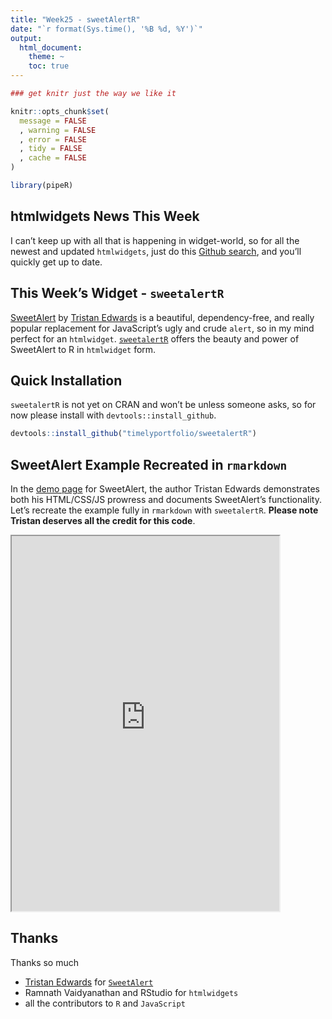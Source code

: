```yaml
---
title: "Week25 - sweetAlertR"
date: "`r format(Sys.time(), '%B %d, %Y')`"
output:
  html_document:
    theme: ~
    toc: true
---
```


```r
### get knitr just the way we like it

knitr::opts_chunk$set(
  message = FALSE
  , warning = FALSE
  , error = FALSE
  , tidy = FALSE
  , cache = FALSE
)

library(pipeR)

```

## htmlwidgets News This Week

I can't keep up with all that is happening in widget-world, so for all the newest and updated `htmlwidgets`, just do this [Github search](https://github.com/search?o=desc&q=htmlwidgets&s=indexed&type=Code), and you'll quickly get up to date.

## This Week's Widget - `sweetalertR`

[SweetAlert](t4t5.github.io/sweetalert) by [Tristan Edwards](http://tristanedwards.me/) is a beautiful, dependency-free, and really popular replacement for JavaScript's ugly and crude  `alert`, so in my mind perfect for an `htmlwidget`.  [`sweetalertR`](https://github.com/timelyportfolio/sweetalertR) offers the beauty and power of SweetAlert to R in `htmlwidget` form.


## Quick Installation

`sweetalertR` is not yet on CRAN and won't be unless someone asks, so for now please install with `devtools::install_github`. 

```r
devtools::install_github("timelyportfolio/sweetalertR")
```

## SweetAlert Example Recreated in `rmarkdown`

In the [demo page](http://t4t5.github.io/sweetalert) for SweetAlert, the author Tristan Edwards demonstrates both his HTML/CSS/JS prowress and documents SweetAlert's functionality.  Let's recreate the example fully in `rmarkdown` with `sweetalertR`.  **Please note Tristan deserves all the credit for this code**.

<iframe src = "http://timelyportfolio.github.io/buildingwidgets/week25/sweetalert_examples.html" style = "height:600px;width:85%;"></iframe>



## Thanks

Thanks so much

- [Tristan Edwards](http://tristanedwards.me/) for [`SweetAlert`](https://github.com/t4t5/sweetalert)
- Ramnath Vaidyanathan and RStudio for `htmlwidgets`
- all the contributors to `R` and `JavaScript`

